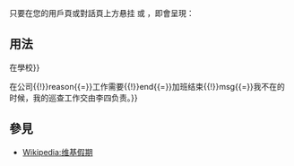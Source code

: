<includeonly><!-- 在這裡加入模板的保護標識 --></includeonly><noinclude>{{template doc page viewed directly}}</noinclude>
<!-- 在本行下編輯模板說明 -->
{{NoteTA|G1=MediaWiki}}

只要在您的用戶頁或對話頁上方悬挂 {{tl|忙碌}}或{{tl|busy}} ，即會呈現：
{{busy}}

== 用法 ==
;{{tlx|busy|小明}}
{{busy|小明}}

;{{tlx|busy|小明{{!}}在學校}}
{{busy|小明|在學校}}

;{{tlx|busy|张三{{!}}在公司{{!}}reason{{=}}工作需要{{!}}end{{=}}加班结束{{!}}msg{{=}}我不在的时候，我的巡查工作交由李四负责。}}
{{busy|张三|在公司|reason=工作需要|end=加班结束|msg=我不在的时候，我的巡查工作交由李四负责。}}

== 參見 ==
*[[Wikipedia:维基假期]]

<includeonly>
<!-- 本行下加入模板的分類 -->
[[Category:用戶頁模板|{{PAGENAME}}]]
[[Category:用戶對話頁模板|{{PAGENAME}}]]
</includeonly>